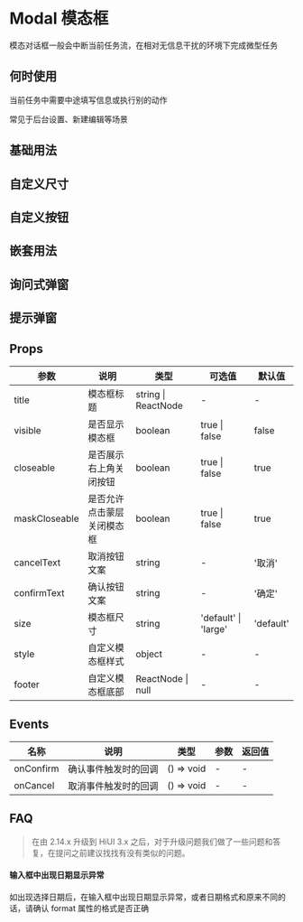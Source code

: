 # Modal 模态框

模态对话框一般会中断当前任务流，在相对无信息干扰的环境下完成微型任务

## 何时使用

当前任务中需要中途填写信息或执行别的动作

常见于后台设置、新建编辑等场景

## 基础用法


<DemoBase />

## 自定义尺寸


<DemoSize />

## 自定义按钮


<DemoBtn />

## 嵌套用法


<DemoNest />

## 询问式弹窗


<DemoAsk />

## 提示弹窗


<DemoTip />

## Props

| 参数          | 说明                       | 类型                | 可选值               | 默认值    |
| ------------- | -------------------------- | ------------------- | -------------------- | --------- |
| title         | 模态框标题                 | string \| ReactNode | -                    | -         |
| visible       | 是否显示模态框             | boolean             | true \| false        | false     |
| closeable     | 是否展示右上角关闭按钮     | boolean             | true \| false        | true      |
| maskCloseable | 是否允许点击蒙层关闭模态框 | boolean             | true \| false        | true      |
| cancelText    | 取消按钮文案               | string              | -                    | '取消'    |
| confirmText   | 确认按钮文案               | string              | -                    | '确定'    |
| size          | 模态框尺寸                 | string              | 'default' \| 'large' | 'default' |
| style         | 自定义模态框样式           | object              | -                    | -         |
| footer        | 自定义模态框底部           | ReactNode \| null   | -                    | -         |

## Events

| 名称      | 说明                 | 类型       | 参数 | 返回值 |
| --------- | -------------------- | ---------- | ---- | ------ |
| onConfirm | 确认事件触发时的回调 | () => void | -    | -      |
| onCancel  | 取消事件触发时的回调 | () => void | -    | -      |

## FAQ

> 在由 2.14.x 升级到 HiUI 3.x 之后，对于升级问题我们做了一些问题和答复，在提问之前建议找找有没有类似的问题。

#### 输入框中出现日期显示异常

如出现选择日期后，在输入框中出现日期显示异常，或者日期格式和原来不同的话，请确认 format 属性的格式是否正确
